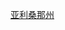 {{Userbox
  |border-c = lightgrey
  |border-s = 1
  |id-c     = lightgrey
  |id-s     = 12
  |id-fc    = 
  |info-c   = white
  |info-s   = 9
  |info-fc  = black
  |id       = [[Image:Flag of Arizona.svg|60px]]
  |info     = 这个用户居住于'''[[亚利桑那州]]'''。
}}
<includeonly>
[[Category:亚利桑那州维基人|{{PAGENAME}}]]
</includeonly><noinclude>
[[Category:亚利桑那州维基人|亚利桑那州]]
</noinclude>